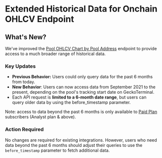 # Extended Historical Data for Onchain OHLCV Endpoint

## What's New?

We've improved the [Pool OHLCV Chart by Pool Address](https://docs.coingecko.com/reference/pool-ohlcv-contract-address) endpoint to provide access to a much broader range of historical data.

### Key Updates

* **Previous Behavior:** Users could only query data for the past 6 months from today.
* **New Behavior**: Users can now access data from September 2021 to the present, depending on the pool's tracking start date on GeckoTerminal.
* Each API request is **limited to a 6-month date range**, but users can query older data by using the before\_timestamp parameter.

Note: access to data beyond the past 6 months is only available to [Paid Plan](https://www.coingecko.com/en/api/pricing) subscribers (Analyst plan & above).

### Action Required

No changes are required for existing integrations. However, users who need data beyond the past 6 months should adjust their queries to use the `before_timestamp` parameter to fetch additional data.